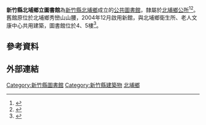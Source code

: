 {{Infobox library
| library_name       = 新竹縣北埔鄉立圖書館
| library_logo       = 
| image              = 
| caption            = 
| location           = [[新竹縣|新竹縣]][[北埔鄉|北埔鄉]]北埔街90號4樓
| type               = 
| num_branches       = 
| num_employees      =
| established        = 
| items_collected    = 
| collection_size    = 
| legal_deposit      = 
| req_to_access      = 開放予任何需要使用館藏與服務者
| budget             = 
| director           = 
| website            =[http://library.hchcc.gov.tw/library/09towns/tow_b01_main.asp?bull_id=639 新竹縣北埔鄉立圖書館]
}}

'''新竹縣北埔鄉立圖書館'''為[[新竹縣|新竹縣]][[北埔鄉|北埔鄉]]成立的[[公共圖書館|公共圖書館]]，隸屬於[[北埔鄉公所|北埔鄉公所]]<ref>{{cite book|author=范明煥, 黃洸州|title=北埔鄉志|year=2005|publisher=竹縣北埔鄉公所|ISBN=9860027811|url=https://books.google.com.tw/books?isbn=9860027811}}</ref><ref>{{cite book|title=中華民國出版年鑑}}</ref>。舊館原位於北埔鄉秀巒山山腰，2004年12月啟用新館，與北埔鄉衛生所、老人文康中心共用建築，圖書館位於4、5樓<ref>{{cite web|title=新竹縣政府文化局網站|work=北埔鄉立圖書館|accessdate=2015-03-12}}</ref>。

== 參考資料 ==
{{reflist}}

== 外部連結 ==

{{中華民國公立圖書館}}

[[Category:新竹縣圖書館|Category:新竹縣圖書館]]
[[Category:新竹縣建築物|Category:新竹縣建築物]]
[[Category:北埔鄉|]]